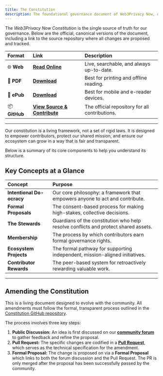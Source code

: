 ```yaml
---
title: The Constitution
description: The foundational governance document of Web3Privacy Now, defining our rules, rights, and processes.
---
```


The *Web3Privacy Now Constitution* is the single source of truth for our governance. Below are the official, canonical versions of the document, including a link to the source repository where all changes are proposed and tracked.

| Format | Link | Description |
| :--- | :--- | :--- |
| 🌐 **Web** | **[Read Online](https://web3privacy.github.io/constitution/)** | Live, searchable, and always up-to-date. |
| 📄 **PDF** | **[Download](https://web3privacy.github.io/constitution/w3pn-constitution.pdf)** | Best for printing and offline reading. |
| 📖 **ePub**| **[Download](https://web3privacy.github.io/constitution/w3pn-constitution.epub)** | Best for mobile and e-reader devices. |
| 📦 **GitHub** | **[View Source & Contribute](https://github.com/web3privacy/constitution)** | The official repository for all contributions. |

---

Our constitution is a living framework, not a set of rigid laws. It is designed to empower contributors, protect our shared mission, and ensure our ecosystem can grow in a way that is fair and transparent.

Below is a summary of its core components to help you understand its structure.

## Key Concepts at a Glance

| Concept | Purpose |
| :--- | :--- |
| **Intentional Do-ocracy** | Our core philosophy: a framework that empowers anyone to act and contribute. |
| **Formal Proposals** | The consent-based process for making high-stakes, collective decisions. |
| **The Stewards** | Guardians of the constitution who help resolve conflicts and protect shared assets. |
| **Membership** | The process by which contributors earn formal governance rights. |
| **Ecosystem Projects** | The formal pathway for supporting independent, mission-aligned initiatives. |
| **Contributor Rewards** | The peer-based system for retroactively rewarding valuable work. |

---

## Amending the Constitution

This is a living document designed to evolve with the community. All amendments must follow the formal, transparent process outlined in the [Constitution GitHub repository](https://github.com/web3privacy/constitution).

The process involves three key steps:

1.  **Public Discussion:** An idea is first discussed on our **[community forum](https://commons.w3pn.org/)** to gather feedback and refine the proposal.
2.  **Pull Request:** The specific changes are codified in a **[Pull Request](https://github.com/web3privacy/constitution/pulls)**, which serves as the technical specification for the amendment.
3.  **Formal Proposal:** The change is proposed on via a **Formal Proposal** which links to both the forum discussion and the Pull Request. The PR is only merged after the proposal has been successfully passed by the community.
